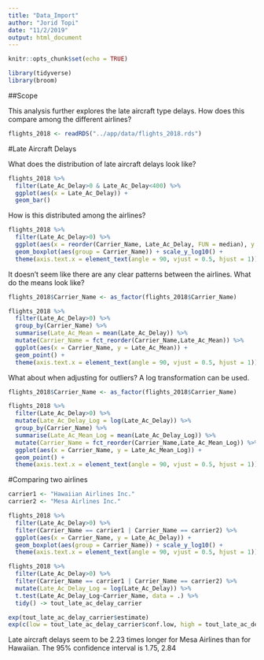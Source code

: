 ```yaml
---
title: "Data_Import"
author: "Jorid Topi"
date: "11/2/2019"
output: html_document
---
```


```r
knitr::opts_chunk$set(echo = TRUE)
```


```r
library(tidyverse)
library(broom)
```


##Scope

This analysis further explores the late aircraft type delays. How does this compare among the different airlines?


```r
flights_2018 <- readRDS("../app/data/flights_2018.rds")
```


#Late Aircraft Delays

What does the distribution of late aircraft delays look like?

```r
flights_2018 %>%
  filter(Late_Ac_Delay>0 & Late_Ac_Delay<400) %>%
  ggplot(aes(x = Late_Ac_Delay)) +
  geom_bar()
```

How is this distributed among the airlines?

```r
flights_2018 %>%
  filter(Late_Ac_Delay>0) %>%
  ggplot(aes(x = reorder(Carrier_Name, Late_Ac_Delay, FUN = median), y = Late_Ac_Delay)) +
  geom_boxplot(aes(group = Carrier_Name)) + scale_y_log10() +
  theme(axis.text.x = element_text(angle = 90, vjust = 0.5, hjust = 1))
```

It doesn't seem like there are any clear patterns between the airlines. What do the means look like?

```r
flights_2018$Carrier_Name <- as_factor(flights_2018$Carrier_Name)

flights_2018 %>%
  filter(Late_Ac_Delay>0) %>%
  group_by(Carrier_Name) %>%
  summarise(Late_Ac_Mean = mean(Late_Ac_Delay)) %>%
  mutate(Carrier_Name = fct_reorder(Carrier_Name,Late_Ac_Mean)) %>%
  ggplot(aes(x = Carrier_Name, y = Late_Ac_Mean)) +
  geom_point() + 
  theme(axis.text.x = element_text(angle = 90, vjust = 0.5, hjust = 1))
```

What about when adjusting for outliers? A log transformation can be used.

```r
flights_2018$Carrier_Name <- as_factor(flights_2018$Carrier_Name)

flights_2018 %>%
  filter(Late_Ac_Delay>0) %>%
  mutate(Late_Ac_Delay_Log = log(Late_Ac_Delay)) %>%
  group_by(Carrier_Name) %>%
  summarise(Late_Ac_Mean_Log = mean(Late_Ac_Delay_Log)) %>%
  mutate(Carrier_Name = fct_reorder(Carrier_Name,Late_Ac_Mean_Log)) %>%
  ggplot(aes(x = Carrier_Name, y = Late_Ac_Mean_Log)) +
  geom_point() + 
  theme(axis.text.x = element_text(angle = 90, vjust = 0.5, hjust = 1))
```


#Comparing two airlines

```r
carrier1 <- "Hawaiian Airlines Inc."
carrier2 <- "Mesa Airlines Inc."

flights_2018 %>%
  filter(Late_Ac_Delay>0) %>%
  filter(Carrier_Name == carrier1 | Carrier_Name == carrier2) %>%
  ggplot(aes(x = Carrier_Name, y = Late_Ac_Delay)) +
  geom_boxplot(aes(group = Carrier_Name)) + scale_y_log10() +
  theme(axis.text.x = element_text(angle = 90, vjust = 0.5, hjust = 1))

flights_2018 %>%
  filter(Late_Ac_Delay>0) %>%
  filter(Carrier_Name == carrier1 | Carrier_Name == carrier2) %>%
  mutate(Late_Ac_Delay_Log = log(Late_Ac_Delay)) %>%
  t.test(Late_Ac_Delay_Log~Carrier_Name, data = .) %>%
  tidy() -> tout_late_ac_delay_carrier

exp(tout_late_ac_delay_carrier$estimate)
exp(c(low = tout_late_ac_delay_carrier$conf.low, high = tout_late_ac_delay_carrier$conf.high))
```

Late aircraft delays seem to be 2.23 times longer for Mesa Airlines than for Hawaiian. The 95% confidence interval is 1.75, 2.84



